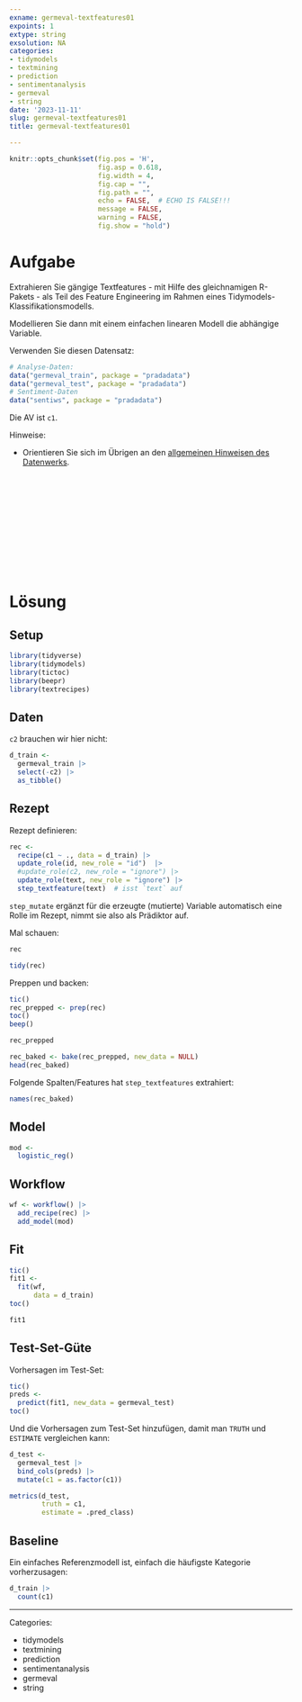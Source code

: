 ```yaml
---
exname: germeval-textfeatures01
expoints: 1
extype: string
exsolution: NA
categories:
- tidymodels
- textmining
- prediction
- sentimentanalysis
- germeval
- string
date: '2023-11-11'
slug: germeval-textfeatures01
title: germeval-textfeatures01

---
```




```r
knitr::opts_chunk$set(fig.pos = 'H',
                      fig.asp = 0.618,
                      fig.width = 4,
                      fig.cap = "", 
                      fig.path = "",
                      echo = FALSE,  # ECHO IS FALSE!!!
                      message = FALSE,
                      warning = FALSE,
                      fig.show = "hold")
```



# Aufgabe

Extrahieren Sie gängige Textfeatures - mit Hilfe des gleichnamigen R-Pakets - als Teil des Feature Engineering im Rahmen eines Tidymodels-Klassifikationsmodells.

Modellieren Sie dann mit einem einfachen linearen Modell die abhängige Variable. 

Verwenden Sie diesen Datensatz:


```r
# Analyse-Daten:
data("germeval_train", package = "pradadata")
data("germeval_test", package = "pradadata")
# Sentiment-Daten
data("sentiws", package = "pradadata")
```


Die AV ist `c1`. 

Hinweise:

- Orientieren Sie sich im Übrigen an den [allgemeinen Hinweisen des Datenwerks](https://datenwerk.netlify.app/hinweise).





</br>
</br>
</br>
</br>
</br>
</br>
</br>
</br>
</br>
</br>

# Lösung


## Setup

```r
library(tidyverse)
library(tidymodels)
library(tictoc)
library(beepr)
library(textrecipes)
```


## Daten

`c2` brauchen wir hier nicht:

```r
d_train <-
  germeval_train |> 
  select(-c2) |> 
  as_tibble()
```


## Rezept

Rezept definieren:

```r
rec <-
  recipe(c1 ~ ., data = d_train) |> 
  update_role(id, new_role = "id")  |> 
  #update_role(c2, new_role = "ignore") |> 
  update_role(text, new_role = "ignore") |> 
  step_textfeature(text)  # isst `text` auf
```


`step_mutate` ergänzt für die erzeugte (mutierte) Variable automatisch eine Rolle im Rezept, nimmt sie also als Prädiktor auf.


Mal schauen:

```r
rec
```

```r
tidy(rec)
```


Preppen und backen:

```r
tic()
rec_prepped <- prep(rec)
toc()
beep()
```

```r
rec_prepped
```


```r
rec_baked <- bake(rec_prepped, new_data = NULL)
head(rec_baked)
```

Folgende Spalten/Features hat `step_textfeatures` extrahiert:

```r
names(rec_baked)
```


## Model

```r
mod <-
  logistic_reg()
```


## Workflow


```r
wf <- workflow() |> 
  add_recipe(rec) |> 
  add_model(mod)
```



## Fit

```r
tic()
fit1 <-
  fit(wf,
      data = d_train)
toc()
```


```r
fit1
```

## Test-Set-Güte


Vorhersagen im Test-Set:

```r
tic()
preds <-
  predict(fit1, new_data = germeval_test)
toc()
```

Und die Vorhersagen zum Test-Set hinzufügen, damit man `TRUTH` und `ESTIMATE` vergleichen kann:

```r
d_test <-
  germeval_test |> 
  bind_cols(preds) |> 
  mutate(c1 = as.factor(c1))
```



```r
metrics(d_test,
        truth = c1,
        estimate = .pred_class)
```


## Baseline

Ein einfaches Referenzmodell ist, einfach die häufigste Kategorie vorherzusagen:


```r
d_train |> 
  count(c1)
```





---

Categories: 

- tidymodels
- textmining
- prediction
- sentimentanalysis
- germeval
- string

